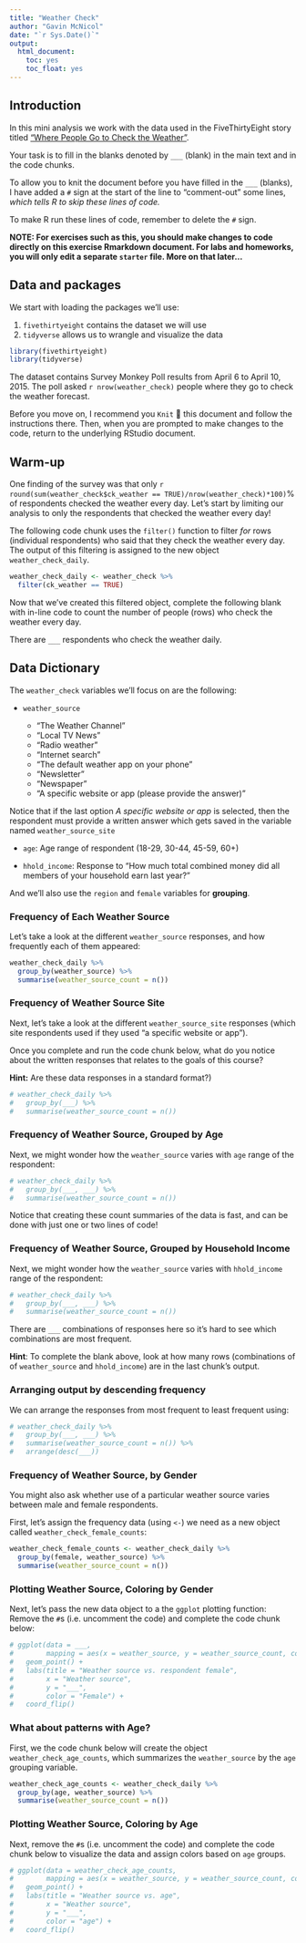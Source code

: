 ```yaml
---
title: "Weather Check"
author: "Gavin McNicol"
date: "`r Sys.Date()`"
output:
  html_document: 
    toc: yes
    toc_float: yes
---
```


## Introduction

In this mini analysis we work with the data used in the FiveThirtyEight story titled ["Where People Go to Check the Weather"](https://fivethirtyeight.com/features/weather-forecast-news-app-habits/).  

Your task is to fill in the blanks denoted by `___` (blank) in the main text and in the code chunks.

To allow you to knit the document before you have filled in the `___` (blanks), I have added a `#` sign at the start of the line to "comment-out" some lines, *which tells R to skip these lines of code.*

To make R run these lines of code, remember to delete the `#` sign.  

**NOTE: For exercises such as this, you should make changes to code directly on this exercise Rmarkdown document. For labs and homeworks, you will only edit a separate `starter` file. More on that later...** 

## Data and packages

We start with loading the packages we'll use:  

1. `fivethirtyeight` contains the dataset we will use
2. `tidyverse` allows us to wrangle and visualize the data

```r
library(fivethirtyeight) 
library(tidyverse)
```

The dataset contains Survey Monkey Poll results from April 6 to April 10, 2015. The poll asked `r nrow(weather_check)` people where they go to check the weather forecast.  

Before you move on, I recommend you `Knit` 🧶 this document and follow the instructions there. Then, when you are prompted to make changes to the code, return to the underlying RStudio document.

## Warm-up

One finding of the survey was that only `r round(sum(weather_check$ck_weather == TRUE)/nrow(weather_check)*100)`% of respondents checked the weather every day. Let's start by limiting our analysis to only the respondents that checked the weather every day!

The following code chunk uses the `filter()` function to filter *for* rows (individual respondents) who said that they check the weather every day. The output of this filtering is assigned to the new object `weather_check_daily`.

```r
weather_check_daily <- weather_check %>% 
  filter(ck_weather == TRUE)
```

Now that we've created this filtered object, complete the following blank with in-line code to count the number of people (rows) who check the weather every day.

There are `___` respondents who check the weather daily. 

## Data Dictionary

The `weather_check` variables we'll focus on are the following:

-   `weather_source`  

    - "The Weather Channel"
    - "Local TV News"
    - "Radio weather"
    - "Internet search"
    - "The default weather app on your phone"
    - "Newsletter"
    - "Newspaper"
    - "A specific website or app (please provide the answer)"
    
    
Notice that if the last option *A specific website or app* is selected, then the respondent must provide a written answer which gets saved in the variable named `weather_source_site`

-   `age`: Age range of respondent (18-29, 30-44, 45-59, 60+)

-   `hhold_income`: Response to "How much total combined money did all members of your household earn last year?"

And we'll also use the `region` and `female` variables for **grouping**.

### Frequency of Each Weather Source

Let's take a look at the different `weather_source` responses, and how frequently each of them appeared:

```r
weather_check_daily %>%
  group_by(weather_source) %>%
  summarise(weather_source_count = n()) 
```

### Frequency of Weather Source Site

Next, let's take a look at the different `weather_source_site` responses (which site respondents used if they used "a specific website or app").  

Once you complete and run the code chunk below, what do you notice about the written responses that relates to the goals of this course?  

**Hint:** Are these data responses in a standard format?)

```r
# weather_check_daily %>%
#   group_by(___) %>%
#   summarise(weather_source_count = n())
```

### Frequency of Weather Source, Grouped by Age

Next, we might wonder how the `weather_source` varies with `age` range of the respondent:

```r
# weather_check_daily %>%
#   group_by(___, ___) %>%
#   summarise(weather_source_count = n())
```

Notice that creating these count summaries of the data is fast, and can be done with just one or two lines of code!

### Frequency of Weather Source, Grouped by Household Income

Next, we might wonder how the `weather_source` varies with `hhold_income` range of the respondent:

```r
# weather_check_daily %>%
#   group_by(___, ___) %>%
#   summarise(weather_source_count = n())
```

There are `___` combinations of responses here so it's hard to see which combinations are most frequent.  

**Hint**: To complete the blank above, look at how many rows (combinations of of `weather_source` and `hhold_income`) are in the last chunk's output.

### Arranging output by descending frequency

We can arrange the responses from most frequent to least frequent using:

```r
# weather_check_daily %>%
#   group_by(___, ___) %>%
#   summarise(weather_source_count = n()) %>% 
#   arrange(desc(___))
```

### Frequency of Weather Source, by Gender 

You might also ask whether use of a particular weather source varies between male and female respondents.

First, let's assign the frequency data (using `<-`) we need as a new object called `weather_check_female_counts`:

```r
weather_check_female_counts <- weather_check_daily %>%
  group_by(female, weather_source) %>%
  summarise(weather_source_count = n())
```

### Plotting Weather Source, Coloring by Gender

Next, let's pass the new data object to a the `ggplot` plotting function: Remove the `#`s (i.e. uncomment the code) and complete the code chunk below:

```r
# ggplot(data = ___, 
#        mapping = aes(x = weather_source, y = weather_source_count, color = female)) +
#   geom_point() +
#   labs(title = "Weather source vs. respondent female",
#        x = "Weather source",
#        y = "___",
#        color = "Female") +
#   coord_flip()
```

### What about patterns with Age?

First, we the code chunk below will create the object `weather_check_age_counts`, which summarizes the `weather_source` by the `age` grouping variable.

```r
weather_check_age_counts <- weather_check_daily %>%
  group_by(age, weather_source) %>%
  summarise(weather_source_count = n())
```

### Plotting Weather Source, Coloring by Age


Next, remove the `#`s (i.e. uncomment the code) and complete the code chunk below to visualize the data and assign colors based on `age` groups.

```r
# ggplot(data = weather_check_age_counts,
#        mapping = aes(x = weather_source, y = weather_source_count, color = ___)) +
#   geom_point() +
#   labs(title = "Weather source vs. age",
#        x = "Weather source",
#        y = "___",
#        color = "age") +
#   coord_flip()
```
